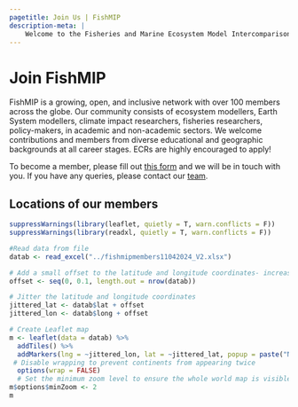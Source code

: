 ```yaml
---
pagetitle: Join Us | FishMIP
description-meta: |
    Welcome to the Fisheries and Marine Ecosystem Model Intercomparison Project.
---
```


# Join FishMIP

FishMIP is a growing, open, and inclusive network with over 100 members across the globe. Our community consists of ecosystem modellers, Earth System modellers, climate impact researchers, fisheries researchers, policy-makers, in academic and non-academic sectors. We welcome contributions and members from diverse educational and geographic backgrounds at all career stages. ECRs are highly encouraged to apply!

To become a member, please fill out [this form](https://forms.gle/gKbfzWwWR2dQnpgL9){target="_blank"} and we will be in touch with you. If you have any queries, please contact our [team](mailto:fishmip.coordinators@gmail.com).

## Locations of our members

```r
suppressWarnings(library(leaflet, quietly = T, warn.conflicts = F))
suppressWarnings(library(readxl, quietly = T, warn.conflicts = F))

#Read data from file
datab <- read_excel("../fishmipmembers11042024_V2.xlsx")

# Add a small offset to the latitude and longitude coordinates- increasing this will cause points to move significantly- CAUTION
offset <- seq(0, 0.1, length.out = nrow(datab))

# Jitter the latitude and longitude coordinates
jittered_lat <- datab$lat + offset
jittered_lon <- datab$long + offset

# Create Leaflet map
m <- leaflet(data = datab) %>%
  addTiles() %>%
  addMarkers(lng = ~jittered_lon, lat = ~jittered_lat, popup = paste("Name: ", datab$Name, "<br> Affiliation: ", datab$Affiliation, "<br> Model: ", datab$Model), clusterOptions = NULL)
 # Disable wrapping to prevent continents from appearing twice
  options(wrap = FALSE)
  # Set the minimum zoom level to ensure the whole world map is visible
m$options$minZoom <- 2
m
```
